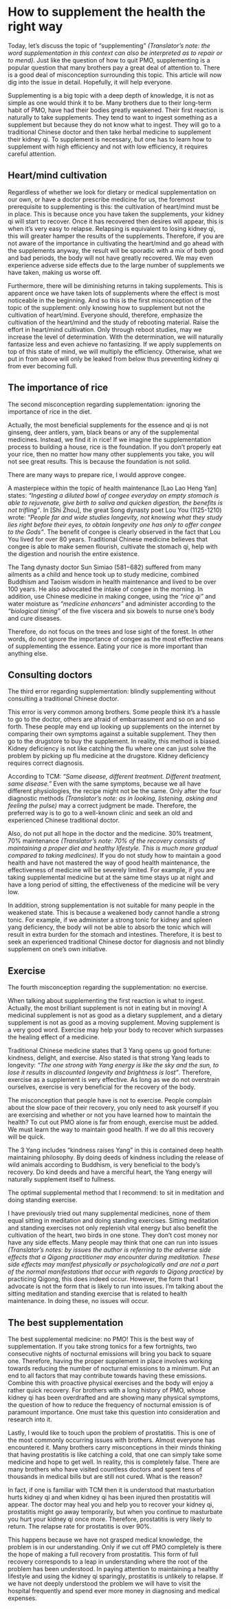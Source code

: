# How to supplement the health the right way

Today, let’s discuss the topic of “supplementing” *(Translator’s note: the word supplementation in this context can also be interpreted as to repair or to mend)*. Just like the question of how to quit PMO, supplementing is a popular question that many brothers pay a great deal of attention to. There is a good deal of misconception surrounding this topic. This article will now dig into the issue in detail. Hopefully, it will help everyone.

Supplementing is a big topic with a deep depth of knowledge, it is not as simple as one would think it to be. Many brothers due to their long-term habit of PMO, have had their bodies greatly weakened. Their first reaction is naturally to take supplements. They tend to want to ingest something as a supplement but because they do not know what to ingest. They will go to a traditional Chinese doctor and then take herbal medicine to supplement their kidney qi. To supplement is necessary, but one has to learn how to supplement with high efficiency and not with low efficiency, it requires careful attention.

## Heart/mind cultivation

Regardless of whether we look for dietary or medical supplementation on our own, or have a doctor prescribe medicine for us, the foremost prerequisite to supplementing is this: the cultivation of heart/mind must be in place. This is because once you have taken the supplements, your kidney qi will start to recover. Once it has recovered then desires will appear, this is when it’s very easy to relapse. Relapsing is equivalent to losing kidney qi, this will greater hamper the results of the supplements. Therefore, if you are not aware of the importance in cultivating the heart/mind and go ahead with the supplements anyway, the result will be sporadic with a mix of both good and bad periods, the body will not have greatly recovered. We may even experience adverse side effects due to the large number of supplements we have taken, making us worse off.

Furthermore, there will be diminishing returns in taking supplements. This is apparent once we have taken lots of supplements where the effect is most noticeable in the beginning. And so this is the first misconception of the topic of the supplement: only knowing how to supplement but not the cultivation of heart/mind. Everyone should, therefore, emphasize the cultivation of the heart/mind and the study of rebooting material. Raise the effort in heart/mind cultivation. Only through reboot studies, may we increase the level of determination. With the determination, we will naturally fantasize less and even achieve no fantasizing. If we apply supplements on top of this state of mind, we will multiply the efficiency. Otherwise, what we put in from above will only be leaked from below thus preventing kidney qi from ever becoming full.

## The importance of rice

The second misconception regarding supplementation: ignoring the importance of rice in the diet.

Actually, the most beneficial supplements for the essence and qi is not ginseng, deer antlers, yam, black beans or any of the supplemental medicines. Instead, we find it in rice! If we imagine the supplementation process to building a house, rice is the foundation. If you don’t properly eat your rice, then no matter how many other supplements you take, you will not see great results. This is because the foundation is not solid.

There are many ways to prepare rice, I would approve congee.

A masterpiece within the topic of health maintenance [Lao Lao Heng Yan] states: *“Ingesting a diluted bowl of congee everyday on empty stomach is able to rejuvenate, give birth to saliva and quicken digestion, the benefits is not trifling”*. In [Shi Zhou], the great Song dynasty poet Lou You (1125-1210) wrote: *“People far and wide studies longevity, not knowing what they study lies right before their eyes, to obtain longevity one has only to offer congee to the Gods”*. The benefit of congee is clearly observed in the fact that Lou You lived for over 80 years. Traditional Chinese medicine believes that congee is able to make semen flourish, cultivate the stomach qi, help with the digestion and nourish the entire existence.

The Tang dynasty doctor Sun Simiao (581−682) suffered from many ailments as a child and hence took up to study medicine, combined Buddhism and Taoism wisdom in health maintenance and lived to be over 100 years. He also advocated the intake of congee in the morning. In addition, use Chinese medicine in making congee, using the *“rice qi”* and water moisture as *“medicine enhancers”* and administer according to the *“biological timing”* of the five viscera and six bowels to nurse one’s body and cure diseases.

Therefore, do not focus on the trees and lose sight of the forest. In other words, do not ignore the importance of congee as the most effective means of supplementing the essence. Eating your rice is more important than anything else.

## Consulting doctors

The third error regarding supplementation: blindly supplementing without consulting a traditional Chinese doctor.

This error is very common among brothers. Some people think it’s a hassle to go to the doctor, others are afraid of embarrassment and so on and so forth. These people may end up looking up supplements on the internet by comparing their own symptoms against a suitable supplement. They then go to the drugstore to buy the supplement. In reality, this method is biased. Kidney deficiency is not like catching the flu where one can just solve the problem by picking up flu medicine at the drugstore. Kidney deficiency requires correct diagnosis.

According to TCM: *“Same disease, different treatment. Different treatment, same disease.”* Even with the same symptoms, because we all have different physiologies, the recipe might not be the same. Only after the four diagnostic methods *(Translator’s note: as in looking, listening, asking and feeling the pulse)* may a correct judgment be made. Therefore, the preferred way is to go to a well-known clinic and seek an old and experienced Chinese traditional doctor.

Also, do not put all hope in the doctor and the medicine. 30% treatment, 70% maintenance *(Translator’s note: 70% of the recovery consists of maintaining a proper diet and healthy lifestyle. This is much more gradual compared to taking medicines)*. If you do not study how to maintain a good health and have not mastered the way of good health maintenance, the effectiveness of medicine will be severely limited. For example, if you are taking supplemental medicine but at the same time stays up at night and have a long period of sitting, the effectiveness of the medicine will be very low.

In addition, strong supplementation is not suitable for many people in the weakened state. This is because a weakened body cannot handle a strong tonic. For example, if we administer a strong tonic for kidney and spleen yang deficiency, the body will not be able to absorb the tonic which will result in extra burden for the stomach and intestines. Therefore, it is best to seek an experienced traditional Chinese doctor for diagnosis and not blindly supplement on one’s own initiative.

## Exercise

The fourth misconception regarding the supplementation: no exercise.

When talking about supplementing the first reaction is what to ingest. Actually, the most brilliant supplement is not in eating but in moving! A medicinal supplement is not as good as a dietary supplement, and a dietary supplement is not as good as a moving supplement. Moving supplement is a very good word. Exercise may help your body to recover which surpasses the healing effect of a medicine.

Traditional Chinese medicine states that 3 Yang opens up good fortune: kindness, delight, and exercise. Also stated is that strong Yang leads to longevity: *“The one strong with Yang energy is like the sky and the sun, to lose it results in discounted longevity and brightness is lost”*. Therefore, exercise as a supplement is very effective. As long as we do not overstrain ourselves, exercise is very beneficial for the recovery of the body.

The misconception that people have is not to exercise. People complain about the slow pace of their recovery, you only need to ask yourself if you are exercising and whether or not you have learned how to maintain the health? To cut out PMO alone is far from enough, exercise must be added. We must learn the way to maintain good health. If we do all this recovery will be quick.

The 3 Yang includes “kindness raises Yang” in this is contained deep health maintaining philosophy. By doing deeds of kindness including the release of wild animals according to Buddhism, is very beneficial to the body’s recovery. Do kind deeds and have a merciful heart, the Yang energy will naturally supplement itself to fullness.

The optimal supplemental method that I recommend: to sit in meditation and doing standing exercise.

I have previously tried out many supplemental medicines, none of them equal sitting in meditation and doing standing exercises. Sitting meditation and standing exercises not only replenish vital energy but also benefit the cultivation of the heart, two birds in one stone. They don't cost money nor have any side effects. Many people may think that one can run into issues *(Translator’s notes: by issues the author is referring to the adverse side effects that a Qigong practitioner may encounter during meditation. These side effects may manifest physically or psychologically and are not a part of the normal manifestations that occur with regards to Qigong practice)* by practicing Qigong, this does indeed occur. However, the form that I advocate is not the form that is likely to run into issues. I’m talking about the sitting meditation and standing exercise that is related to health maintenance. In doing these, no issues will occur.

## The best supplementation

The best supplemental medicine: no PMO! This is the best way of supplementation. If you take strong tonics for a few fortnights, two consecutive nights of nocturnal emissions will bring you back to square one. Therefore, having the proper supplement in place involves working towards reducing the number of nocturnal emissions to a minimum. Put an end to all factors that may contribute towards having these emissions. Combine this with proactive physical exercises and the body will enjoy a rather quick recovery. For brothers with a long history of PMO, whose kidney qi has been overdrafted and are showing many physical symptoms, the question of how to reduce the frequency of nocturnal emission is of paramount importance. One must take this question into consideration and research into it.

Lastly, I would like to touch upon the problem of prostatitis. This is one of the most commonly occurring issues with brothers. Almost everyone has encountered it. Many brothers carry misconceptions in their minds thinking that having prostatitis is like catching a cold, that one can simply take some medicine and hope to get well. In reality, this is completely false. There are many brothers who have visited countless doctors and spent tens of thousands in medical bills but are still not cured. What is the reason?

In fact, if one is familiar with TCM then it is understood that masturbation hurts kidney qi and when kidney qi has been injured then prostatitis will appear. The doctor may heal you and help you to recover your kidney qi, prostatitis might go away temporarily, but when you continue to masturbate you hurt your kidney qi once more. Therefore, prostatitis is very likely to return. The relapse rate for prostatitis is over 90%.

This happens because we have not grasped medical knowledge, the problem is in our understanding. Only if we cut off PMO completely is there the hope of making a full recovery from prostatitis. This form of full recovery corresponds to a leap in understanding where the root of the problem has been understood. In paying attention to maintaining a healthy lifestyle and using the kidney qi sparingly, prostatitis is unlikely to relapse. If we have not deeply understood the problem we will have to visit the hospital frequently and spend ever more money in diagnosing and medical expenses.
